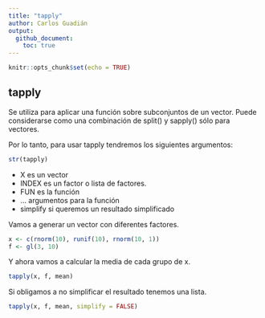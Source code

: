 ```yaml
---
title: "tapply"
author: Carlos Guadián
output: 
  github_document:
    toc: true
---
```


```r
knitr::opts_chunk$set(echo = TRUE)
```

## tapply
Se utiliza para aplicar una función sobre subconjuntos de un vector. Puede considerarse como una combinación de split() y sapply() sólo para vectores.

Por lo tanto, para usar tapply tendremos los siguientes argumentos:

```r
str(tapply)
```

- X es un vector
- INDEX es un factor o lista de factores.
- FUN es la función
- ... argumentos para la función
- simplify si queremos un resultado simplificado

Vamos a generar un vector con diferentes factores.

```r
x <- c(rnorm(10), runif(10), rnorm(10, 1))
f <- gl(3, 10)
```

Y ahora vamos a calcular la media de cada grupo de x.

```r
tapply(x, f, mean)
```

Si obligamos a no simplificar el resultado tenemos una lista.

```r
tapply(x, f, mean, simplify = FALSE)
```

